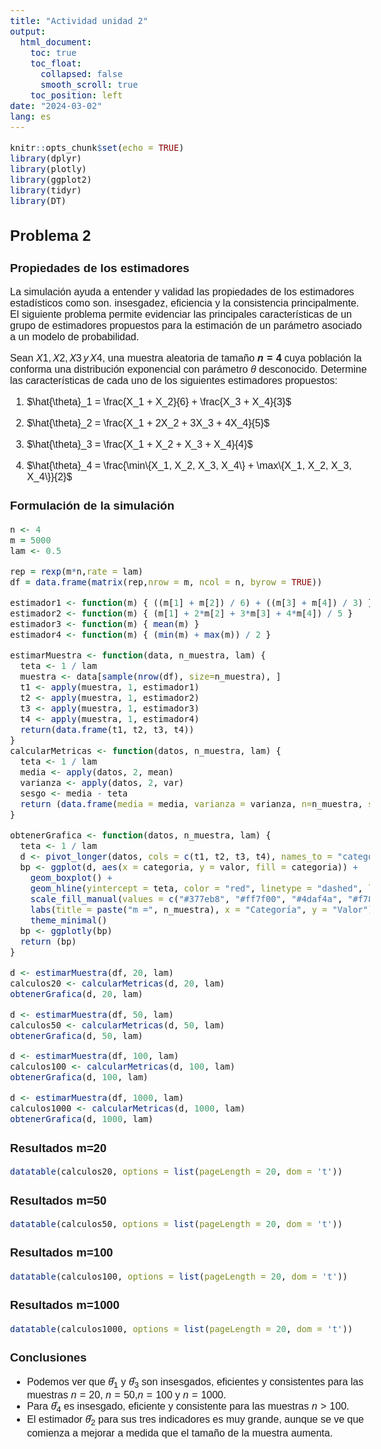```yaml
---
title: "Actividad unidad 2"
output: 
  html_document:
    toc: true
    toc_float:
      collapsed: false
      smooth_scroll: true
    toc_position: left
date: "2024-03-02"
lang: es
---
```




<style type="text/css">
  body {
    font-size: 16px;
    font-family: Arial, sans-serif;
  }
}
</style>
```r
knitr::opts_chunk$set(echo = TRUE)
library(dplyr)
library(plotly)
library(ggplot2)
library(tidyr)
library(DT)
```

## Problema 2 
### Propiedades de los estimadores

La simulación ayuda a entender y validad las propiedades de los estimadores estadísticos como son. insesgadez, eficiencia y la consistencia principalmente. El siguiente problema permite evidenciar las principales características de un grupo de estimadores propuestos para la estimación de un parámetro asociado a un modelo de probabilidad.

Sean $X1, X2, X3 \,y\, X4$, una muestra aleatoria de tamaño **$n=4$** cuya población la conforma una distribución exponencial con parámetro $\theta$ desconocido. Determine las características de cada uno de los siguientes estimadores propuestos:

1. $\hat{\theta}_1 = \frac{X_1 + X_2}{6} + \frac{X_3 + X_4}{3}$

1. $\hat{\theta}_2 = \frac{X_1 + 2X_2 + 3X_3 + 4X_4}{5}$

1. $\hat{\theta}_3 = \frac{X_1 + X_2 + X_3 + X_4}{4}$

1. $\hat{\theta}_4 = \frac{\min\{X_1, X_2, X_3, X_4\} + \max\{X_1, X_2, X_3, X_4\}}{2}$

### Formulación de la simulación

```r
n <- 4
m = 5000
lam <- 0.5

rep = rexp(m*n,rate = lam)
df = data.frame(matrix(rep,nrow = m, ncol = n, byrow = TRUE))

estimador1 <- function(m) { ((m[1] + m[2]) / 6) + ((m[3] + m[4]) / 3) }
estimador2 <- function(m) { (m[1] + 2*m[2] + 3*m[3] + 4*m[4]) / 5 }
estimador3 <- function(m) { mean(m) }
estimador4 <- function(m) { (min(m) + max(m)) / 2 }

estimarMuestra <- function(data, n_muestra, lam) {
  teta <- 1 / lam
  muestra <- data[sample(nrow(df), size=n_muestra), ]
  t1 <- apply(muestra, 1, estimador1)
  t2 <- apply(muestra, 1, estimador2)
  t3 <- apply(muestra, 1, estimador3)
  t4 <- apply(muestra, 1, estimador4)
  return(data.frame(t1, t2, t3, t4))
}
calcularMetricas <- function(datos, n_muestra, lam) {
  teta <- 1 / lam
  media <- apply(datos, 2, mean)
  varianza <- apply(datos, 2, var)
  sesgo <- media - teta
  return (data.frame(media = media, varianza = varianza, n=n_muestra, sesgo=sesgo))
}

obtenerGrafica <- function(datos, n_muestra, lam) {
  teta <- 1 / lam
  d <- pivot_longer(datos, cols = c(t1, t2, t3, t4), names_to = "categoria", values_to = "valor")
  bp <- ggplot(d, aes(x = categoria, y = valor, fill = categoria)) +
    geom_boxplot() +
    geom_hline(yintercept = teta, color = "red", linetype = "dashed", linewidth = 1) +
    scale_fill_manual(values = c("#377eb8", "#ff7f00", "#4daf4a", "#f781bf")) +
    labs(title = paste("m =", n_muestra), x = "Categoría", y = "Valor") +
    theme_minimal() 
  bp <- ggplotly(bp)
  return (bp)
}
```

```r
d <- estimarMuestra(df, 20, lam)
calculos20 <- calcularMetricas(d, 20, lam)
obtenerGrafica(d, 20, lam)

d <- estimarMuestra(df, 50, lam)
calculos50 <- calcularMetricas(d, 50, lam)
obtenerGrafica(d, 50, lam)

d <- estimarMuestra(df, 100, lam)
calculos100 <- calcularMetricas(d, 100, lam)
obtenerGrafica(d, 100, lam)

d <- estimarMuestra(df, 1000, lam)
calculos1000 <- calcularMetricas(d, 1000, lam)
obtenerGrafica(d, 1000, lam)
```

### Resultados m=20

```r
datatable(calculos20, options = list(pageLength = 20, dom = 't'))
```

### Resultados m=50

```r
datatable(calculos50, options = list(pageLength = 20, dom = 't'))
```

### Resultados m=100

```r
datatable(calculos100, options = list(pageLength = 20, dom = 't'))

```

### Resultados m=1000

```r
datatable(calculos1000, options = list(pageLength = 20, dom = 't'))
```

### Conclusiones

* Podemos ver que $\hat\theta_1$ y $\hat\theta_3$ son insesgados, eficientes y consistentes para las muestras $n = 20$, $n = 50$,$n = 100$ y $n = 1000$.
* Para $\hat\theta_4$ es insesgado, eficiente y consistente para las muestras $n > 100$.
* El estimador $\hat\theta_2$ para sus tres indicadores es muy grande, aunque se ve que comienza a mejorar a medida que el tamaño de la muestra aumenta.